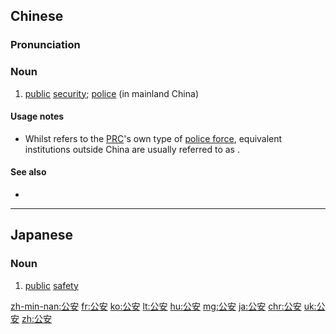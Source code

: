 ==Chinese==
{{zh-forms}}

===Pronunciation===
{{zh-pron
|m=gōng'ān
|c=gung1 on1
|h=pfs=kûng-ôn
|md=gŭng-ăng
|mn=kong-an
|w=1kon oe
|cat=n
}}

===Noun===
{{zh-noun}}

# [[public]] [[security]]; [[police]] (in mainland China)

====Usage notes====
* Whilst {{lang|zh|公安}} refers to the [[PRC]]'s own type of [[police force]], equivalent institutions outside China are usually referred to as {{zh-l|警察}}.

====See also====
* {{zh-l|警察}}

----

==Japanese==
{{ja-kanjitab|こう|あん|yomi=o}}

===Noun===
{{ja-noun|こうあん}}

# [[public]] [[safety]]

[[zh-min-nan:公安]]
[[fr:公安]]
[[ko:公安]]
[[lt:公安]]
[[hu:公安]]
[[mg:公安]]
[[ja:公安]]
[[chr:公安]]
[[uk:公安]]
[[zh:公安]]